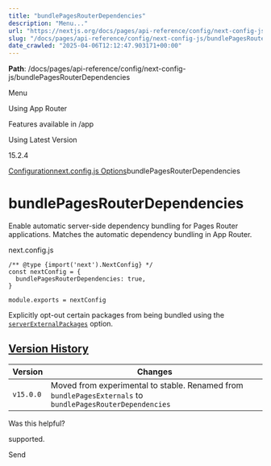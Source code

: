 ---
title: "bundlePagesRouterDependencies"
description: "Menu..."
url: "https://nextjs.org/docs/pages/api-reference/config/next-config-js/bundlePagesRouterDependencies"
slug: "/docs/pages/api-reference/config/next-config-js/bundlePagesRouterDependencies"
date_crawled: "2025-04-06T12:12:47.903171+00:00"
---

**Path**: /docs/pages/api-reference/config/next-config-js/bundlePagesRouterDependencies

Menu

Using App Router

Features available in /app

Using Latest Version

15.2.4

[Configuration](/docs/pages/api-reference/config)[next.config.js Options](/docs/pages/api-reference/config/next-config-js)bundlePagesRouterDependencies

# bundlePagesRouterDependencies

Enable automatic server-side dependency bundling for Pages Router applications. Matches the automatic dependency bundling in App Router.

next.config.js

```
/** @type {import('next').NextConfig} */
const nextConfig = {
  bundlePagesRouterDependencies: true,
}
 
module.exports = nextConfig
```

Explicitly opt-out certain packages from being bundled using the [`serverExternalPackages`](/docs/pages/api-reference/config/next-config-js/serverExternalPackages) option.

## [Version History](#version-history)

| Version | Changes |
| --- | --- |
| `v15.0.0` | Moved from experimental to stable. Renamed from `bundlePagesExternals` to `bundlePagesRouterDependencies` |

Was this helpful?

supported.

Send